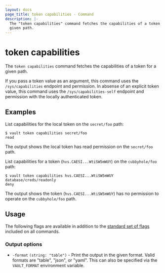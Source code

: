 ```yaml
---
layout: docs
page_title: token capabilities - Command
description: |-
  The "token capabilities" command fetches the capabilities of a token for a
  given path.
---
```


# token capabilities

The `token capabilities` command fetches the capabilities of a token for a given
path.

If you pass a token value as an argument, this command uses the
`/sys/capabilities` endpoint and permission. In absense of an explicit token
value, this command uses the `/sys/capabilities-self` endpoint and permission
with the locally authenticated token.

## Examples

List capabilities for the local token on the `secret/foo` path:

```shell-session
$ vault token capabilities secret/foo
read
```

The output shows the local token has read permission on the `secret/foo` path.

List capabilities for a token (`hvs.CAESI...WtiSW5mWUY`) on the `cubbyhole/foo`
path:

```shell-session
$ vault token capabilities hvs.CAESI...WtiSW5mWUY database/creds/readonly
deny
```

The output shows the token (`hvs.CAESI...WtiSW5mWUY`) has no permission to
operate on the `cubbyhole/foo` path.

## Usage

The following flags are available in addition to the [standard set of
flags](/vault/docs/commands) included on all commands.

### Output options

- `-format` `(string: "table")` - Print the output in the given format. Valid
  formats are "table", "json", or "yaml". This can also be specified via the
  `VAULT_FORMAT` environment variable.
